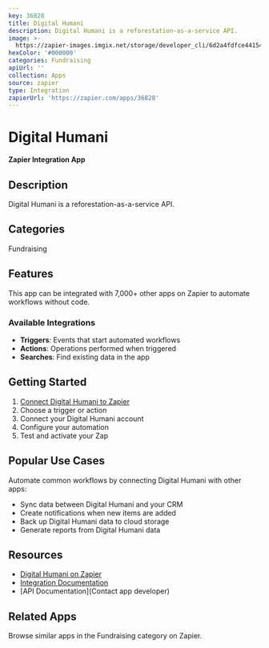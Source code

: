 ```yaml
---
key: 36828
title: Digital Humani
description: Digital Humani is a reforestation-as-a-service API.
image: >-
  https://zapier-images.imgix.net/storage/developer_cli/6d2a4fdfce4415480f4314b4f3e9d9bd.png?auto=format%2Ccompress&ixlib=python-3.0.0&q=50
hexColor: '#000000'
categories: Fundraising
apiUrl: ''
collection: Apps
source: zapier
type: Integration
zapierUrl: 'https://zapier.com/apps/36828'
---
```

# Digital Humani

**Zapier Integration App**

## Description

Digital Humani is a reforestation-as-a-service API.

## Categories

Fundraising

## Features

This app can be integrated with 7,000+ other apps on Zapier to automate workflows without code.

### Available Integrations

- **Triggers**: Events that start automated workflows
- **Actions**: Operations performed when triggered
- **Searches**: Find existing data in the app

## Getting Started

1. [Connect Digital Humani to Zapier](https://zapier.com/apps/36828)
2. Choose a trigger or action
3. Connect your Digital Humani account
4. Configure your automation
5. Test and activate your Zap

## Popular Use Cases

Automate common workflows by connecting Digital Humani with other apps:

- Sync data between Digital Humani and your CRM
- Create notifications when new items are added
- Back up Digital Humani data to cloud storage
- Generate reports from Digital Humani data

## Resources

- [Digital Humani on Zapier](https://zapier.com/apps/36828)
- [Integration Documentation](https://zapier.com/apps/36828/integrations)
- [API Documentation](Contact app developer)

## Related Apps

Browse similar apps in the Fundraising category on Zapier.
